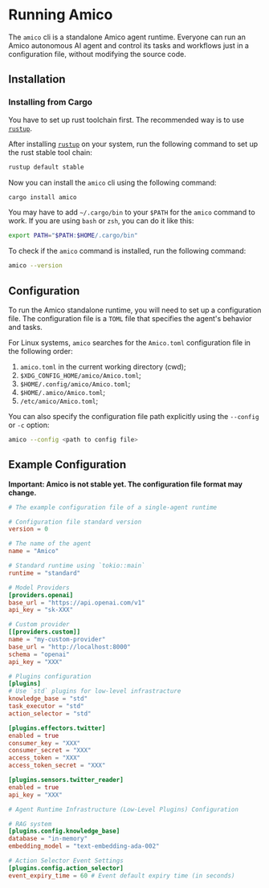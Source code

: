 # Running Amico

The `amico` cli is a standalone Amico agent runtime. Everyone can run an Amico autonomous AI agent and control its tasks and workflows just in a configuration file, without modifying the source code.

## Installation

### Installing from Cargo

You have to set up rust toolchain first. The recommended way is to use [`rustup`](https://rustup.rs/).

After installing [`rustup`](https://rustup.rs/) on your system, run the following command to set up the rust stable tool chain:

```bash [Terminal]
rustup default stable
```

Now you can install the `amico` cli using the following command:

```bash [Terminal]
cargo install amico
```

You may have to add `~/.cargo/bin` to your `$PATH` for the `amico` command to work. If you are using `bash` or `zsh`, you can do it like this:

```bash [Terminal]
export PATH="$PATH:$HOME/.cargo/bin"
```

To check if the `amico` command is installed, run the following command:

```bash [Terminal]
amico --version
```

## Configuration

To run the Amico standalone runtime, you will need to set up a configuration file. The configuration file is a `TOML` file that specifies the agent's behavior and tasks.

For Linux systems, `amico` searches for the `Amico.toml` configuration file in the following order:

1. `amico.toml` in the current working directory (cwd);
2. `$XDG_CONFIG_HOME/amico/Amico.toml`;
3. `$HOME/.config/amico/Amico.toml`;
4. `$HOME/.amico/Amico.toml`;
5. `/etc/amico/Amico.toml`;

You can also specify the configuration file path explicitly using the `--config` or `-c` option:

```bash [Terminal]
amico --config <path to config file>
```

## Example Configuration

**Important: Amico is not stable yet. The configuration file format may change.**

```toml
# The example configuration file of a single-agent runtime

# Configuration file standard version
version = 0

# The name of the agent
name = "Amico"

# Standard runtime using `tokio::main`
runtime = "standard"

# Model Providers
[providers.openai]
base_url = "https://api.openai.com/v1"
api_key = "sk-XXX"

# Custom provider
[[providers.custom]]
name = "my-custom-provider"
base_url = "http://localhost:8000"
schema = "openai"
api_key = "XXX"

# Plugins configuration
[plugins]
# Use `std` plugins for low-level infrastracture
knowledge_base = "std"
task_executor = "std"
action_selector = "std"

[plugins.effectors.twitter]
enabled = true
consumer_key = "XXX"
consumer_secret = "XXX"
access_token = "XXX"
access_token_secret = "XXX"

[plugins.sensors.twitter_reader]
enabled = true
api_key = "XXX"

# Agent Runtime Infrastructure (Low-Level Plugins) Configuration

# RAG system
[plugins.config.knowledge_base]
database = "in-memory"
embedding_model = "text-embedding-ada-002"

# Action Selector Event Settings
[plugins.config.action_selector]
event_expiry_time = 60 # Event default expiry time (in seconds)
```
